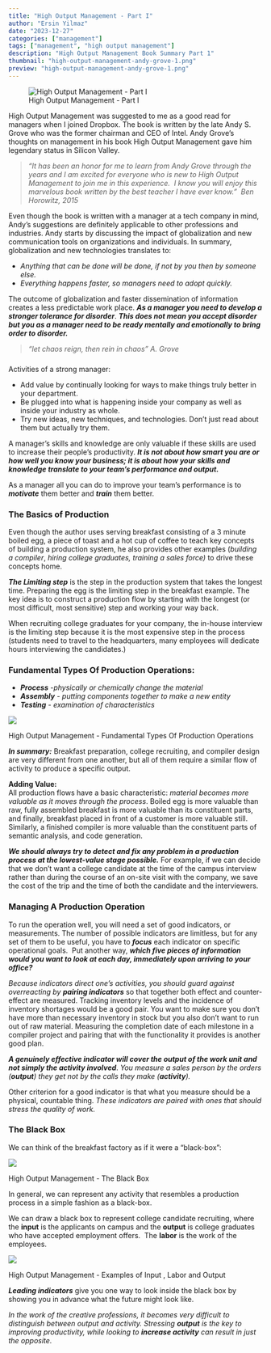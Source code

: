 ```yaml
---
title: "High Output Management - Part I"
author: "Ersin Yilmaz"
date: "2023-12-27"
categories: ["management"]
tags: ["management", "high output management"]
description: "High Output Management Book Summary Part 1"
thumbnail: "high-output-management-andy-grove-1.png"
preview: "high-output-management-andy-grove-1.png"
---
```


![High Output Management - Part I](high-output-management-andy-grove-1.png)

High Output Management was suggested to me as a good read for managers when I joined Dropbox. The book is written by the late Andy S. Grove who was the former chairman and CEO of Intel. Andy Grove's thoughts on management in his book High Output Management gave him legendary status in Silicon Valley.

> _"It has been an honor for me to learn from Andy Grove through the years and I am excited for everyone who is new to High Output Management to join me in this experience.  I know you will enjoy this marvelous book written by the best teacher I have ever know."  Ben Horowitz, 2015_

Even though the book is written with a manager at a tech company in mind, Andy’s suggestions are definitely applicable to other professions and industries. Andy starts by discussing the impact of globalization and new communication tools on organizations and individuals. In summary, globalization and new technologies translates to:

-   _Anything that can be done will be done, if not by you then by someone else._
-   _Everything happens faster, so managers need to adopt quickly._

  
The outcome of globalization and faster dissemination of information creates a less predictable work place. **_As a manager you need to develop a stronger tolerance for disorder_**. **_This does not mean you accept disorder but you as a manager need to be ready mentally and emotionally to bring order to disorder._**

> _"let chaos reign, then rein in chaos" A. Grove_

###   
Activities of a strong manager:

-   Add value by continually looking for ways to make things truly better in your department.  
-   Be plugged into what is happening inside your company as well as inside your industry as whole.
-   Try new ideas, new techniques, and technologies. Don't just read about them but actually try them.

A manager's skills and knowledge are only valuable if these skills are used to increase their people's productivity. _**It is not about how smart you are or how well you know your business; it is about how your skills and knowledge translate to your team's performance and output.**_

As a manager all you can do to improve your team's performance is to **_motivate_** them better and **_train_** them better.

### The Basics of Production

Even though the author uses serving breakfast consisting of a 3 minute boiled egg, a piece of toast and a hot cup of coffee to teach key concepts of building a production system, he also provides other examples (_building a compiler_, _hiring college graduates, training a sales force)_ to drive these concepts home.

  
**_The Limiting step_** is the step in the production system that takes the longest time. Preparing the egg is the limiting step in the breakfast example. The key idea is to construct a production flow by starting with the longest (or most difficult, most sensitive) step and working your way back.

  
When recruiting college graduates for your company, the in-house interview is the limiting step because it is the most expensive step in the process (students need to travel to the headquarters, many employees will dedicate hours interviewing the candidates.)

### Fundamental Types Of Production Operations:

-   **_Process_** -_physically or chemically change the material_
-   **_Assembly_** - _putting components together to make a new entity_
-   **_Testing_** - _examination of characteristics_

![](production-operations.png)

High Output Management - Fundamental Types Of Production Operations

_**In summary:**_ Breakfast preparation, college recruiting, and compiler design are very different from one another, but all of them require a similar flow of activity to produce a specific output.

**Adding Value:**  
All production flows have a basic characteristic: _material becomes more valuable as it moves through the process_. Boiled egg is more valuable than raw, fully assembled breakfast is more valuable than its constituent parts, and finally, breakfast placed in front of a customer is more valuable still. Similarly, a finished compiler is more valuable than the constituent parts of semantic analysis, and code generation.

  
_**We should always try to detect and fix any problem in a production process at the lowest-value stage possible.**_ For example, if we can decide that we don’t want a college candidate at the time of the campus interview rather than during the course of an on-site visit with the company, we save the cost of the trip and the time of both the candidate and the interviewers.  

### Managing A Production Operation

To run the operation well, you will need a set of good indicators, or measurements. The number of possible indicators are limitless, but for any set of them to be useful, you have to **_focus_** each indicator on specific operational goals.  Put another way, **_which five pieces of information would you want to look at each day, immediately upon arriving to your office?_**

_Because indicators direct one’s activities, you should guard against overreacting by_ **_pairing indicators_** so that together both effect and counter-effect are measured. Tracking inventory levels and the incidence of inventory shortages would be a good pair. You want to make sure you don’t have more than necessary inventory in stock but you also don’t want to run out of raw material. Measuring the completion date of each milestone in a compiler project and pairing that with the functionality it provides is another good plan.

**_A genuinely effective indicator will cover the output of the work unit and not simply the activity involved_**. _You measure a sales person by the orders (**output**) they get not by the calls they make (**activity**)._

Other criterion for a good indicator is that what you measure should be a physical, countable thing. _These indicators are paired with ones that should stress the quality of work._

### The Black Box

We can think of the breakfast factory as if it were a "black-box":

![](breakfast-factory-as-a-black-box.jpg)

High Output Management - The Black Box

  
In general, we can represent any activity that resembles a production process in a simple fashion as a black-box.

We can draw a black box to represent college candidate recruiting, where the **input** is the applicants on campus and the **output** is college graduates who have accepted employment offers.  The **labor** is the work of the employees.

![](breakfast-table.png)

High Output Management - Examples of Input , Labor and Output

**_Leading indicators_** give you one way to look inside the black box by showing you in advance what the future might look like.

_In the work of the creative professions, it becomes very difficult to distinguish between output and activity._ _Stressing **output** is the key to improving productivity, while looking to **increase activity** can result in just the opposite._
